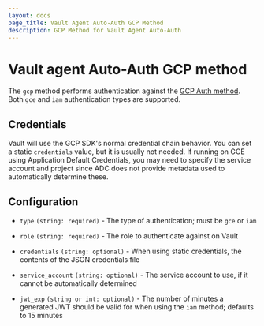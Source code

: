 ```yaml
---
layout: docs
page_title: Vault Agent Auto-Auth GCP Method
description: GCP Method for Vault Agent Auto-Auth
---
```


# Vault agent Auto-Auth GCP method

The `gcp` method performs authentication against the [GCP Auth
method](/vault/docs/auth/gcp). Both `gce` and `iam`
authentication types are supported.

## Credentials

Vault will use the GCP SDK's normal credential chain behavior. You can set a
static `credentials` value, but it is usually not needed. If running on GCE
using Application Default Credentials, you may need to specify the service
account and project since ADC does not provide metadata used to automatically
determine these.

## Configuration

- `type` `(string: required)` - The type of authentication; must be `gce` or `iam`

- `role` `(string: required)` - The role to authenticate against on Vault

- `credentials` `(string: optional)` - When using static credentials, the
  contents of the JSON credentials file

- `service_account` `(string: optional)` - The service account to use, if it
  cannot be automatically determined

- `jwt_exp` `(string or int: optional)` - The number of minutes a generated JWT
  should be valid for when using the `iam` method; defaults to 15 minutes
